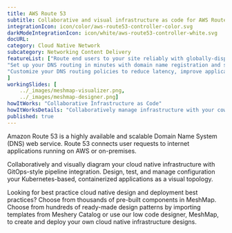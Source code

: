 ```yaml
---
title: AWS Route 53  
subtitle: Collaborative and visual infrastructure as code for AWS Route 53
integrationIcon: icon/color/aws-route53-controller-color.svg
darkModeIntegrationIcon: icon/white/aws-route53-controller-white.svg
docURL: 
category: Cloud Native Network
subcategory: Networking Content Delivery
featureList: ["Route end users to your site reliably with globally-dispersed Domain Name System (DNS) servers and automatic scaling.",
"Set up your DNS routing in minutes with domain name registration and straightforward visual traffic flow tools.",
"Customize your DNS routing policies to reduce latency, improve application availability, and maintain compliance."
]
workingSlides: [
    ../_images/meshmap-visualizer.png,
    ../_images/meshmap-designer.png]
howItWorks: "Collaborative Infrastructure as Code"
howItWorksDetails: "Collaboratively manage infrastructure with your coworkers synchronously sharing the same designs."
published: true
---
```

<p>
    Amazon Route 53 is a highly available and scalable Domain Name System (DNS) web service. Route 53 connects user requests to internet applications running on AWS or on-premises.
</p>
<p>
    Collaboratively and visually diagram your cloud native infrastructure with GitOps-style pipeline integration. Design, test, and manage configuration your Kubernetes-based, containerized applications as a visual topology.
</p>
<p>
    Looking for best practice cloud native design and deployment best practices? Choose from thousands of pre-built components in MeshMap. Choose from hundreds of ready-made design patterns by importing templates from Meshery Catalog or use our low code designer, MeshMap, to create and deploy your own cloud native infrastructure designs.
</p>